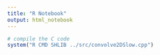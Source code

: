 ```yaml
---
title: "R Notebook"
output: html_notebook
---
```


```r
# compile the C code
system("R CMD SHLIB ../src/convolve2DSlow.cpp")
```